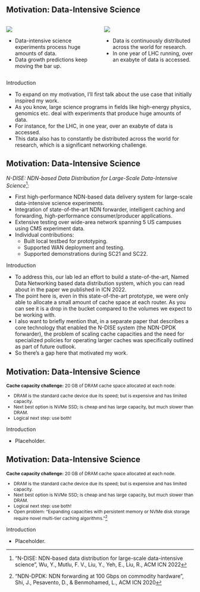 ## Motivation: Data-Intensive Science {.smaller}

::: columns
::: {.column width="50%"}
![](images/data_plot.svg)

-  Data-intensive science experiments process huge amounts of data.
-  Data growth predictions keep moving the bar up.

:::
::: {.column width="50%"}
![](images/lhcopen_data.svg)

-  Data is continuously distributed across the world for research.
-  In one year of LHC running, over an exabyte of data is accessed.

:::
:::

::: {.footer}
Introduction
:::

::: {.notes}
- To expand on my motivation, I'll first talk about the use case that initially inspired my work.
- As you know, large science programs in fields like high-energy physics, genomics etc. deal with experiments that produce huge amounts of data.
- For instance, for the LHC, in one year, over an exabyte of data is accessed.
- This data also has to constantly be distributed across the world for research, which is a significant networking challenge.
:::

## Motivation: Data-Intensive Science {.smaller}

*N-DISE: NDN-based Data Distribution for Large-Scale Data-Intensive Science*[^ndise]:

::: {.incremental}
-   First high-performance NDN-based data delivery system for large-scale data-intensive science experiments.
-   Integration of state-of-the-art NDN forwarder, intelligent caching and forwarding, high-performance consumer/producer applications.
-   Extensive testing over wide-area network spanning 5 US campuses using CMS experiment data.
-   Individual contributions:
    - Built local testbed for prototyping.
    - Supported WAN deployment and testing.
    - Supported demonstrations during SC21 and SC22.
:::

[^ndise]: "N-DISE: NDN-based data distribution for large-scale data-intensive science", Wu, Y., Mutlu, F. V., Liu, Y., Yeh, E., Liu, R., ACM ICN 2022

::: {.footer}
Introduction
:::

::: {.notes}
- To address this, our lab led an effort to build a state-of-the-art, Named Data Networking based data distribution system, which you can read about in the paper we published in ICN 2022.
- The point here is, even in this state-of-the-art prototype, we were only able to allocate a small amount of cache space at each router. As you can see it is a drop in the bucket compared to the volumes we expect to be working with.
- I also want to briefly mention that, in a separate paper that describes a core technology that enabled the N-DISE system (the NDN-DPDK forwarder), the problem of scaling cache capacities and the need for specialized policies for operating larger caches was specifically outlined as part of future outlook.
- So there's a gap here that motivated my work.
:::

## Motivation: Data-Intensive Science

::: {style="font-size: 85%;"}
**Cache capacity challenge:** 20 GB of DRAM cache space allocated at each node.

::: {.incremental}
-   DRAM is the standard cache device due its speed; but is expensive and has limited capacity.
-   Next best option is NVMe SSD; is cheap and has large capacity, but much slower than DRAM.
-   Logical next step: use both! 
:::
:::


::: {.footer}
Introduction
:::

::: {.notes}
- Placeholder.
:::

## Motivation: Data-Intensive Science

::: {style="font-size: 85%;"}
**Cache capacity challenge:** 20 GB of DRAM cache space allocated at each node.

-   DRAM is the standard cache device due its speed; but is expensive and has limited capacity.
-   Next best option is NVMe SSD; is cheap and has large capacity, but much slower than DRAM.
-   Logical next step: use both! 
-   Open problem: "Expanding capacities with persistent memory or NVMe disk storage require novel multi-tier caching algorithms."[^ndndpdk]
:::

[^ndndpdk]: "NDN-DPDK: NDN forwarding at 100 Gbps on commodity hardware", Shi, J., Pesavento, D., & Benmohamed, L., ACM ICN 2020

::: {.footer}
Introduction
:::

::: {.notes}
- Placeholder.
:::
